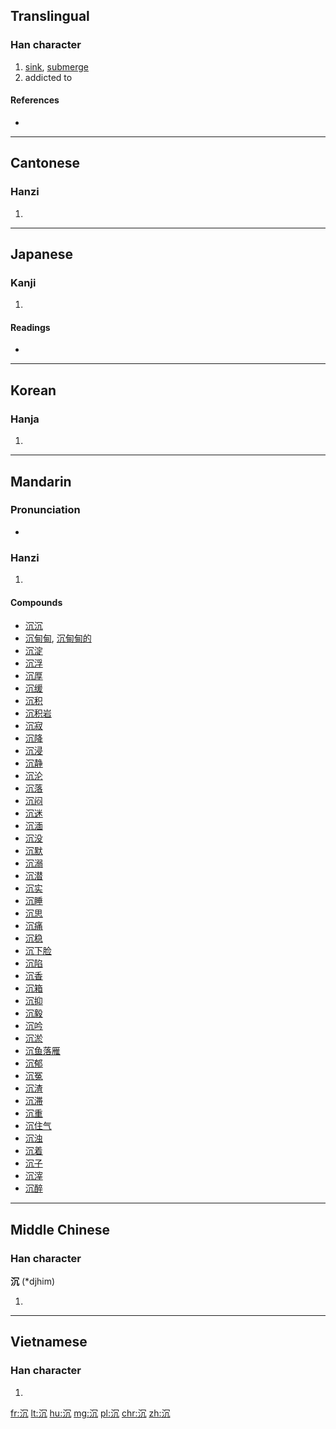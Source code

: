 {{also|沈|瀋}}
==Translingual==

===Han character===
{{Han char|rn=85|rad=水|as=04|sn=7|four=3711<sub>0</sub>|canj=水月竹弓 (EBHN), 水月竹山 (EBHU)}}

# [[sink]], [[submerge]]
# addicted to

====References====
* {{Han ref|kx=0610.070|dkj=17190|dj=1003.010|hdz=31574.010|uh=6C89|ud=27785|bh=A849|bd=43081}}

----

==Cantonese==

===Hanzi===
{{yue-hanzi|jyut=cam4|y=cham4}}

# {{defn|lang=yue|sort=水04}}

----

==Japanese==

===Kanji===
{{ja-kanji|grade=|rs=水04}}

# {{defn|lang=ja|sort=水04}}

====Readings====
* {{ja-readings|on=[[ちん]] (chin)|kun=[[しずむ]] (shizumu), [[しずめる]] (shizumeru)}}

----

==Korean==

===Hanja===
{{ko-hanja|hangeul=[[침]], [[심]]|eumhun=|rv=chim, sim|mr=ch'im, sim|y=chim, sim}}

# {{defn|lang=ko|sort=水04}}

----

==Mandarin==

===Pronunciation===
* {{audio|Zh-chén.ogg|Audio|lang=cmn}}

===Hanzi===
{{cmn-hanzi|pin=[[chén]] ([[chen2]]), [[chún]] ([[chun2]]), [[tún]] ([[tun2]]), [[zhuàn]] ([[zhuan4]])|wg=ch'en<sup>2</sup>, ch'un<sup>2</sup>, t'un<sup>2</sup>, chuan<sup>4</sup>}}

# {{defn|lang=cmn|sort=水04}}

====Compounds====
* [[沉沉]]
* [[沉甸甸]], [[沉甸甸的]]
* [[沉淀]]
* [[沉浮]]
* [[沉厚]]
* [[沉缓]]
* [[沉积]]
* [[沉积岩]]
* [[沉寂]]
* [[沉降]]
* [[沉浸]]
* [[沉静]]
* [[沉沦]]
* [[沉落]]
* [[沉闷]]
* [[沉迷]]
* [[沉湎]]
* [[沉没]]
* [[沉默]]
* [[沉溺]]
* [[沉潜]]
* [[沉实]]
* [[沉睡]]
* [[沉思]]
* [[沉痛]]
* [[沉稳]]
* [[沉下脸]]
* [[沉陷]]
* [[沉香]]
* [[沉箱]]
* [[沉抑]]
* [[沉毅]]
* [[沉吟]]
* [[沉淤]]
* [[沉鱼落雁]]
* [[沉郁]]
* [[沉冤]]
* [[沉渣]]
* [[沉滞]]
* [[沉重]]
* [[沉住气]]
* [[沉浊]]
* [[沉着]]
* [[沉子]]
* [[沉滓]]
* [[沉醉]]

----

==Middle Chinese==

===Han character===
'''沉''' (*djhim)<!--asterisk indicates that this is a reconstructed pronunciation-->

# {{defn|lang=ltc|sort=水04}}

----

==Vietnamese==

===Han character===
{{vi-hantu|[[trầm]], [[tròm]], [[chằm]], [[chìm]], [[đắm]], [[đẫm]], [[ngằm]], [[ngầm]], [[trằm]], [[đẵm]]|rs=水04}}

# {{defn|lang=vi|sort=水04}}

[[fr:沉]]
[[lt:沉]]
[[hu:沉]]
[[mg:沉]]
[[pl:沉]]
[[chr:沉]]
[[zh:沉]]